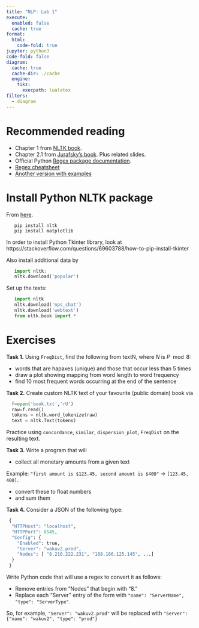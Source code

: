 ```yaml
---
title: "NLP: Lab 1"
execute:
  enabled: false
  cache: true
format:
  html:
    code-fold: true
jupyter: python3
code-fold: false
diagram:
  cache: true
  cache-dir: ./cache
  engine:
    tikz:
      execpath: lualatex
filters:
  - diagram
---
```


# Recommended reading 
- Chapter 1 from [NLTK book](https://www.nltk.org/book/ch01.html).
- Chapter 2.1 from [Jurafsky's book](https://web.stanford.edu/~jurafsky/slp3/). Plus related slides.
- Official Python [Regex package documentation](https://docs.python.org/3/howto/regex.html).
- [Regex cheatsheet](https://www.debuggex.com/cheatsheet/regex/python)
- [Another version with examples](https://images.datacamp.com/image/upload/v1665049611/Marketing/Blog/Regular_Expressions_Cheat_Sheet.pdf)


# Install Python NLTK package

From [here](https://www.nltk.org/install.html).
```
   pip install nltk
   pip install matplotlib
```

In order to install Python Tkinter library, look at https://stackoverflow.com/questions/69603788/how-to-pip-install-tkinter

Also install additional data by 
```python
   import nltk; 
   nltk.download('popular')
```

Set up the texts:
```python
   import nltk
   nltk.download('nps_chat')
   nltk.download('webtext')
   from nltk.book import *
```

# Exercises
**Task 1.** Using `FreqDist`, find the following from textN, where $N$ is $P \mod 8$:

- words that are hapaxes (unique) and those that occur less than 5 times
- draw a plot showing mapping from word length to word frequency
- find 10 most frequent words occurring at the end of the sentence


**Task 2.** Create custom NLTK text of your favourite (public domain) book via
```python
  f=open('book.txt','rU')
  raw=f.read()
  tokens = nltk.word_tokenize(raw)
  text = nltk.Text(tokens)
```
 Practice using `concordance`, `similar`, `dispersion_plot`, `FreqDist` on the resulting text.

**Task 3.** Write a program that will 

- collect all monetary amounts from a given text

Example: `"first amount is $123.45, second amount is $400"` -> `[123.45, 400]`.

- convert these to float numbers
- \item and sum them

**Task 4.** Consider a JSON of the following type:
```python
 {
  "HTTPHost": "localhost",
  "HTTPPort": 8545,
  "Config": {
    "Enabled": true,
    "Server": "wakuv2.prod",
    "Nodes": [ "8.210.222.231", "168.166.125.145", ...]
  }
 }
```
Write Python code that will use a regex to convert it as follows:

- Remove entries from "Nodes"\ that begin with "8."
- Replace each "Server"\ entry of the form \lstinline!ServerName.Serverype! with 
`"name": "ServerName", "type": "ServerType"`.

So, for example, `"Server": "wakuv2.prod"` will be replaced with `"Server": {"name": "wakuv2", "type": "prod"}`
